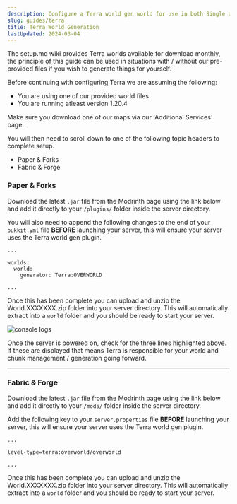 ```yaml
---
description: Configure a Terra world gen world for use in both Single and Multiplayer environments.
slug: guides/terra
title: Terra World Generation
lastUpdated: 2024-03-04
---
```



The setup.md wiki provides Terra worlds available for download monthly, the principle of this guide can be used in situations with / without our pre-provided files if you wish to generate things for yourself.

Before continuing with configuring Terra we are assuming the following:

<ul class="pl-5 list-disc">
    <li>You are using one of our provided world files</li>
    <li>You are running atleast version 1.20.4</li>
</ul>

Make sure you download one of our maps via our 'Additional Services' page.

<LinkCard
  title="Additional Services - Pregen Maps"
  description="Additional resources that are hosted by the setup.md team."
  href="/services"
/>

You will then need to scroll down to one of the following topic headers to complete setup.

<ul class="pl-5 list-disc">
    <li>Paper & Forks</li>
    <li>Fabric & Forge</li>
</ul>

### Paper & Forks

Download the latest `.jar` file from the Modrinth page using the link below and add it directly to your `/plugins/` folder inside the server directory.

<LinkCard
  title="Modrinth"
  description="View Terra's official Modrinth page for downloading the plugin."
  href="https://terra.polydev.org/install/versions.html#bukkit-versions"
/>

You will also need to append the following changes to the end of your `bukkit.yml` file **BEFORE** launching your server, this will ensure your server uses the Terra world gen plugin.

```
...

worlds:
  world:
    generator: Terra:OVERWORLD

...
```

Once this has been complete you can upload and unzip the World.XXXXXXX.zip folder into your server directory. This will automatically extract into a `world` folder and you should be ready to start your server.

<img src="https://onlinefile.host/dbi80nv" alt="console logs"/>

Once the server is powered on, check for the three lines highlighted above. If these are displayed that means Terra is responsible for your world and chunk management / generation going forward.

* * *

### Fabric & Forge

Download the latest `.jar` file from the Modrinth page using the link below and add it directly to your `/mods/` folder inside the server directory.

<LinkCard
  title="Modrinth"
  description="View Terra's official Modrinth page for downloading the mod."
  href="https://terra.polydev.org/install/versions.html#fabric"
/>

Add the following key to your `server.properties` file **BEFORE** launching your server, this will ensure your server uses the Terra world gen plugin.

```
...

level-type=terra:overworld/overworld

...
```

Once this has been complete you can upload and unzip the World.XXXXXXX.zip folder into your server directory. This will automatically extract into a `world` folder and you should be ready to start your server.
